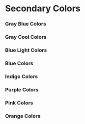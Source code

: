 
 
<Meta title="Colors/Secondary" />
 
# Secondary Colors

### Gray Blue Colors
<ColorsGrid colors={theme.colors.secondary.grayBlue} prefix='--colors-primary-gray-blue' />

### Gray Cool Colors
<ColorsGrid colors={theme.colors.secondary.grayCool} prefix='--colors-primary-gray-cool' />

### Blue Light Colors
<ColorsGrid colors={theme.colors.secondary.blueLight} prefix='--colors-primary-blue-light' />

### Blue Colors
<ColorsGrid colors={theme.colors.secondary.blue} prefix='--colors-primary-blue' />

### Indigo Colors
<ColorsGrid colors={theme.colors.secondary.indigo} prefix='--colors-primary-indigo' />

### Purple Colors
<ColorsGrid colors={theme.colors.secondary.purple} prefix='--colors-primary-purple' />

### Pink Colors
<ColorsGrid colors={theme.colors.secondary.pink} prefix='--colors-primary-pink' />

### Orange Colors
<ColorsGrid colors={theme.colors.secondary.orange} prefix='--colors-primary-orange' />


